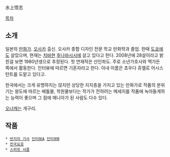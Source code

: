水上悟志

[[목차]]

== 소개 ==
일본의 [[만화가]]. [[오사카]] 출신. 오사카 종합 디자인 전문 학교 만화학과 졸업. 한때 [[도쿄]]에도 살았으며, 현재는 [[치바]]현 [[후나바시]]시에 살고 있다고 한다. 2008년에 28살이라고 밝힌걸 보면 1980년생으로 추정된다. 첫 연재작은 산인좌도. 주로 소년가호사와 맥가든 쪽에서 활동한다. 인터뷰에 따르면 기혼자라고 한다. 아내 이름은 쵸우다 쥬엘로 어시스턴트를 도맡고 있다고.

한국에서는 크게 유명하지는 않지만 상당한 지지층을 가지고 있는 만화가로 작품의 분위기는 왕도에 따르는 배틀물, 학원물보다는 작가가 전하려는 메세지를 작품에 녹아들게하는 능력이 좋으며 그 점에 매니아가 된 사람도 다수 있다.

[[오너캐]]는 개구리.

== 작품 ==
 * [[반지의 기사]] [http://maidsuki.egloos.com/4138588 인터뷰A] [http://maidsuki.egloos.com/4138649 인터뷰B]
 * [[전국요호]]
 * [[스피릿 서클]]
